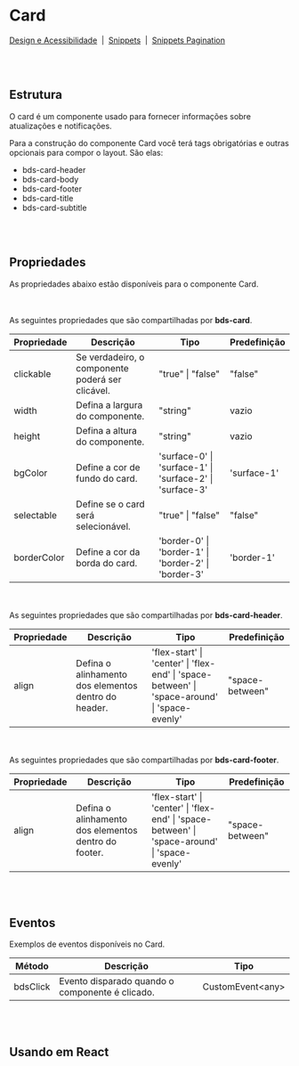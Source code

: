 
# Card

[Design e Acessibilidade](https://www.figma.com/design/2bBnJVKkG09JPWCFBIcD1y/%5BDS%5D-Components?m=auto&node-id=756-8771&t=TyXNmrAZbhl7DmWw-1)
&nbsp;|&nbsp;
[Snippets](https://takenet.github.io/blip-ds/?path=/docs/snippets-cards--vis%C3%A3o-geral)
&nbsp;|&nbsp;
[Snippets Pagination](https://takenet.github.io/blip-ds/?path=/docs/snippets-pagination--vis%C3%A3o-geral)

<br></br>

## Estrutura

O card é um componente usado para fornecer informações sobre atualizações e notificações.

Para a construção do componente Card você terá tags obrigatórias e outras opcionais para compor o layout. São elas:

<ul>
  <li>bds-card-header</li>
  <li>bds-card-body</li>
  <li>bds-card-footer</li>
  <li>bds-card-title</li>
  <li>bds-card-subtitle</li>
</ul>

<Canvas of={cardStories.Properties}></Canvas>

<Meta isTemplate />

<br></br>

## Propriedades

As propriedades abaixo estão disponíveis para o componente Card.

<Controls />

<br></br>
As seguintes propriedades que são compartilhadas por **bds-card**.
<table>
  <thead>
    <tr>
      <th>Propriedade</th>
      <th>Descrição</th>
      <th>Tipo</th>
      <th>Predefinição</th>
    </tr>
  </thead>
  <tbody>
    <tr>
      <td>clickable</td>
      <td>Se verdadeiro, o componente poderá ser clicável.</td>
      <td>"true" | "false"</td>
      <td>"false"</td>
    </tr>
    <tr>
      <td>width</td>
      <td>Defina a largura do componente.</td>
      <td>"string"</td>
      <td>vazio</td>
    </tr>
    <tr>
      <td>height</td>
      <td>Defina a altura do componente.</td>
      <td>"string"</td>
      <td>vazio</td>
    </tr>
    <tr>
      <td>bgColor</td>
      <td>Define a cor de fundo do card.</td>
      <td>'surface-0' | 'surface-1' | 'surface-2' | 'surface-3'</td>
      <td>'surface-1'</td>
    </tr>
    <tr>
      <td>selectable</td>
      <td>Define se o card será selecionável.</td>
      <td>"true" | "false"</td>
      <td>"false"</td>
    </tr>
    <tr>
      <td>borderColor</td>
      <td>Define a cor da borda do card.</td>
      <td>'border-0' | 'border-1' | 'border-2' | 'border-3'</td>
      <td>'border-1'</td>
    </tr>
  </tbody>
</table>

<br></br>
As seguintes propriedades que são compartilhadas por **bds-card-header**.
<table>
  <thead>
    <tr>
      <th>Propriedade</th>
      <th>Descrição</th>
      <th>Tipo</th>
      <th>Predefinição</th>
    </tr>
  </thead>
  <tbody>
    <tr>
      <td>align</td>
      <td>Defina o alinhamento dos elementos dentro do header.</td>
      <td>'flex-start' | 'center' | 'flex-end' | 'space-between' | 'space-around' | 'space-evenly'</td>
      <td>"space-between"</td>
    </tr>
  </tbody>
</table>

<br></br>
As seguintes propriedades que são compartilhadas por **bds-card-footer**.
<table>
  <thead>
    <tr>
      <th>Propriedade</th>
      <th>Descrição</th>
      <th>Tipo</th>
      <th>Predefinição</th>
    </tr>
  </thead>
  <tbody>
    <tr>
      <td>align</td>
      <td>Defina o alinhamento dos elementos dentro do footer.</td>
      <td>'flex-start' | 'center' | 'flex-end' | 'space-between' | 'space-around' | 'space-evenly'</td>
      <td>"space-between"</td>
    </tr>
  </tbody>
</table>

<br></br>

## Eventos

Exemplos de eventos disponíveis no Card.
<table>
  <thead>
    <tr>
      <th>Método</th>
      <th>Descrição</th>
      <th>Tipo</th>
    </tr>
  </thead>
  <tbody>
    <tr>
      <td>bdsClick</td>
      <td>Evento disparado quando o componente é clicado.</td>
      <td>CustomEvent&lt;any&gt;</td>
    </tr>
  </tbody>
</table>

<Source of={cardStories.Events} />

<br></br>

## Usando em React

<Source of={cardStories.FrameworkReact} />
